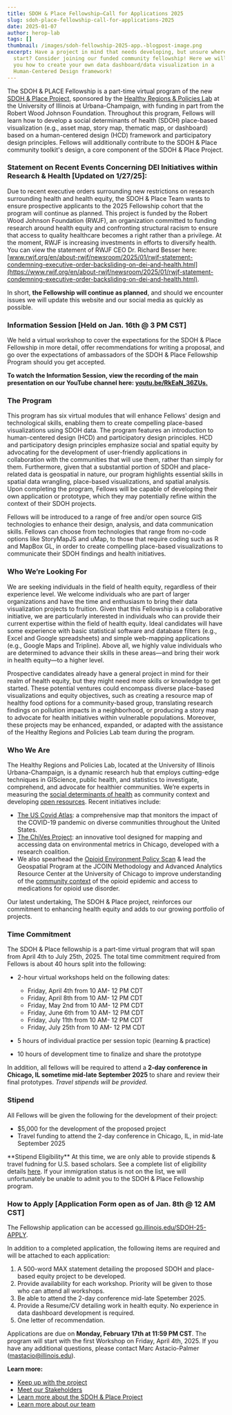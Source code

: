 ```yaml
---
title: SDOH & Place Fellowship—Call for Applications 2025
slug: sdoh-place-fellowship-call-for-applications-2025
date: 2025-01-07
author: herop-lab
tags: []
thumbnail: /images/sdoh-fellowship-2025-app.-blogpost-image.png
excerpt: Have a project in mind that needs developing, but unsure where to
  start? Consider joining our funded community fellowship! Here we will teach
  you how to create your own data dashboard/data visualization in a
  Human-Centered Design framework!
---
```

The SDOH & PLACE Fellowship is a part-time virtual program of the new [SDOH & Place Project](https://sdohplace.org/news/introducing-the-sdoh-place-project), sponsored by the [Healthy Regions & Policies Lab](https://healthyregions.org/) at the University of Illinois at Urbana-Champaign, with funding in part from the Robert Wood Johnson Foundation. Throughout this program, Fellows will learn how to develop a social determinants of health (SDOH) place-based visualization (e.g., asset map, story map, thematic map, or dashboard) based on a human-centered design (HCD) framework and participatory design principles. Fellows will additionally contribute to the SDOH & Place community toolkit's design, a core component of the SDOH & Place Project.

### Statement on Recent Events Concerning DEI Initiatives within Research & Health \[Updated on 1/27/25]:

Due to recent executive orders surrounding new restrictions on research surrounding health and health equity, the SDOH & Place Team wants to ensure prospective applicants to the 2025 Fellowship cohort that the program will continue as planned. This project is funded by the Robert Wood Johnson Foundation (RWJF), an organization committed to funding research around health equity and confronting structural racism to ensure that access to quality healthcare becomes a right rather than a privilege. At the moment, RWJF is increasing investments in efforts to diversify health. You can view the statement of RWJF CEO Dr. Richard Besser here: [www.rwjf.org/en/about-rwjf/newsroom/2025/01/rwjf-statement-condemning-executive-order-backsliding-on-dei-and-health.html](https://www.rwjf.org/en/about-rwjf/newsroom/2025/01/rwjf-statement-condemning-executive-order-backsliding-on-dei-and-health.html).

In short, **the Fellowship will continue as planned**, and should we encounter issues we will update this website and our social media as quickly as possible.

### Information Session \[Held on Jan. 16th @ 3 PM CST]

We held a virtual workshop to cover the expectations for the SDOH & Place Fellowship in more detail, offer recommendations for writing a proposal, and go over the expectations of ambassadors of the SDOH & Place Fellowship Program should you get accepted. 

**To watch the Information Session, view the recording of the main presentation on our YouTube channel here: [youtu.be/RkEaN_36ZUs.](https://youtu.be/RkEaN_36ZUs)**[](https://illinois.zoom.us/meeting/register/6r3hroGUQ7CkHvx1kbr_hw)

### The Program

This program has six virtual modules that will enhance Fellows' design and technological skills, enabling them to create compelling place-based visualizations using SDOH data. The program features an introduction to human-centered design (HCD) and participatory design principles. HCD and participatory design principles emphasize social and spatial equity by advocating for the development of user-friendly applications in collaboration with the communities that will use them, rather than simply for them. Furthermore, given that a substantial portion of SDOH and place-related data is geospatial in nature, our program highlights essential skills in spatial data wrangling, place-based visualizations, and spatial analysis. Upon completing the program, Fellows will be capable of developing their own application or prototype, which they may potentially refine within the context of their SDOH projects.

Fellows will be introduced to a range of free and/or open source GIS technologies to enhance their design, analysis, and data communication skills. Fellows can choose from technologies that range from no-code options like StoryMapJS and uMap, to those that require coding such as R and MapBox GL, in order to create compelling place-based visualizations to communicate their SDOH findings and health initiatives.

### Who We’re Looking For

We are seeking individuals in the field of health equity, regardless of their experience level. We welcome individuals who are part of larger organizations and have the time and enthusiasm to bring their data visualization projects to fruition. Given that this Fellowship is a collaborative initiative, we are particularly interested in individuals who can provide their current expertise within the field of health equity. Ideal candidates will have some experience with basic statistical software and database filters (e.g., Excel and Google spreadsheets) and simple web-mapping applications (e.g., Google Maps and Tripline). Above all, we highly value individuals who are determined to advance their skills in these areas—and bring their work in health equity—to a higher level.

Prospective candidates already have a general project in mind for their realm of health equity, but they might need more skills or knowledge to get started. These potential ventures could encompass diverse place-based visualizations and equity objectives, such as creating a resource map of healthy food options for a community-based group, translating research findings on pollution impacts in a neighborhood, or producing a story map to advocate for health initiatives within vulnerable populations. Moreover, these projects may be enhanced, expanded, or adapted with the assistance of the Healthy Regions and Policies Lab team during the program.[](https://go.illinois.edu/SDOH-INFO)

### Who We Are

The Healthy Regions and Policies Lab, located at the University of Illinois Urbana-Champaign, is a dynamic research hub that employs cutting-edge techniques in GIScience, public health, and statistics to investigate, comprehend, and advocate for healthier communities. We’re experts in measuring the [social determinants of health](https://jamanetwork.com/journals/jamanetworkopen/fullarticle/2759757) as community context and developing [open resources](https://healthyregions.org/resources/). Recent initiatives include:

* [The US Covid Atlas](https://uscovidatlas.org/): a comprehensive map that monitors the impact of the COVID-19 pandemic on diverse communities throughout the United States.
* [The ChiVes Project](https://chichives.com/): an innovative tool designed for mapping and accessing data on environmental metrics in Chicago, developed with a research coalition.
* We also spearhead the [Opioid Environment Policy Scan](https://oeps.healthyregions.org/) & lead the Geospatial Program at the JCOIN Methodology and Advanced Analytics Resource Center at the University of Chicago to improve understanding of the [community context](https://jamanetwork.com/journals/jamanetworkopen/fullarticle/2791296) of the opioid epidemic and access to medications for opioid use disorder.

Our latest undertaking, The SDOH & Place project, reinforces our commitment to enhancing health equity and adds to our growing portfolio of projects.

### Time Commitment

The SDOH & Place fellowship is a part-time virtual program that will span from April 4th to July 25th, 2025. The total time commitment required from Fellows is about 40 hours split into the following:

* 2-hour virtual workshops held on the following dates:

  * Friday, April 4th from 10 AM- 12 PM CDT
  * Friday, April 8th from 10 AM- 12 PM CDT 
  * Friday, May 2nd from 10 AM- 12 PM CDT 
  * Friday, June 6th from 10 AM- 12 PM CDT 
  * Friday, July 11th from 10 AM- 12 PM CDT
  * Friday, July 25th from 10 AM- 12 PM CDT
* 5 hours of individual practice per session topic (learning & practice)
* 10 hours of development time to finalize and share the prototype

In addition, all fellows will be required to attend a **2-day conference in Chicago, IL sometime mid-late September 2025** to share and review their final prototypes. *Travel stipends will be provided.*

### Stipend

All Fellows will be given the following for the development of their project:

* $5,000 for the development of the proposed project
* Travel funding to attend the 2-day conference in Chicago, IL, in mid-late September 2025

\*\*Stipend Eligibility\*\* At this time, we are only able to provide stipends & travel fudning for U.S. based scholars. See a complete list of eligibility details [here](https://docs.google.com/document/d/1-DZHi6Wn47toMPNyGXUgUbvqwUkOeD0DfBubEdQ7E4Q/edit?usp=sharing). If your immigration status is not on the list, we will unfortunately be unable to admit you to the SDOH & Place Fellowship program.

### How to Apply \[Application Form open as of Jan. 8th @ 12 AM CST]

The Fellowship application can be accessed [go.illinois.edu/SDOH-25-APPLY](https://go.illinois.edu/SDOH-25-APPLY).

In addition to a completed application, the following items are required and will be attached to each application:

1. A 500-word MAX statement detailing the proposed SDOH and place-based equity project to be developed.
2. Provide availability for each workshop. Priority will be given to those who can attend all workshops.
3. Be able to attend the 2-day conference mid-late Spetember 2025.
4. Provide a Resume/CV detailing work in health equity. No experience in data dashboard development is required.
5. One letter of recommendation.

Applications are due on **Monday, February 17th at 11:59 PM CST**. The program will start with the first Workshop on Friday, April 4th, 2025. If you have any additional questions, please contact Marc Astacio-Palmer (mastacio@illinois.edu).

**Learn more:**

* [Keep up with the project](https://groups.webservices.illinois.edu/subscribe/192463)
* [Meet our Stakeholders](https://sdohplace.org/advisory)
* [Learn more about the SDOH & Place Project](https://sdohplace.org/news/introducing-the-sdoh-place-project)
* [Learn more about our team](https://sdohplace.org/about)
